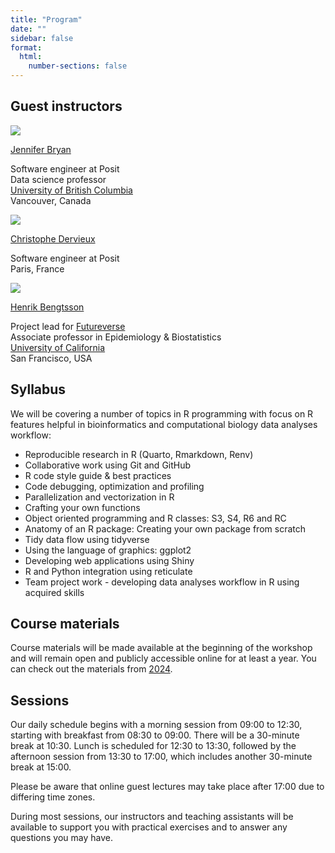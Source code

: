 ```yaml
---
title: "Program"
date: ""
sidebar: false
format:
  html:
    number-sections: false
---
```


## Guest instructors

::: {.guest-parent}
::: {.guest-child}

![](assets/images/profile/jenny-bryan.webp){.nolightbox}

[Jennifer Bryan](https://jennybryan.org/)

Software engineer at Posit  
Data science professor  
[University of British Columbia](https://www.stat.ubc.ca/jenny-bryan)  
Vancouver, Canada

:::
::: {.guest-child}

![](assets/images/profile/christophe-dervieux.webp){.nolightbox}

[Christophe Dervieux](https://github.com/cderv)

Software engineer at Posit  
Paris, France  

:::
::: {.guest-child}

![](assets/images/profile/henrik-bengtsson.webp){.nolightbox}

[Henrik Bengtsson](https://www.linkedin.com/in/henrikbengtsson/)

Project lead for [Futureverse](https://www.futureverse.org/)  
Associate professor in Epidemiology & Biostatistics  
[University of California](https://profiles.ucsf.edu/henrik.bengtsson)  
San Francisco, USA

:::
:::

## Syllabus

We will be covering a number of topics in R programming with focus on R features helpful in bioinformatics and computational biology data analyses workflow:

- Reproducible research in R (Quarto, Rmarkdown, Renv)
- Collaborative work using Git and GitHub
- R code style guide & best practices
- Code debugging, optimization and profiling
- Parallelization and vectorization in R
- Crafting your own functions
- Object oriented programming and R classes: S3, S4, R6 and RC
- Anatomy of an R package: Creating your own package from scratch
- Tidy data flow using tidyverse
- Using the language of graphics: ggplot2
- Developing web applications using Shiny
- R and Python integration using reticulate
- Team project work - developing data analyses workflow in R using acquired skills

## Course materials

Course materials will be made available at the beginning of the workshop and will remain open and publicly accessible online for at least a year. You can check out the materials from [2024](https://nbisweden.github.io/raukr-2024/contents.html).

## Sessions

Our daily schedule begins with a morning session from 09:00 to 12:30, starting with breakfast from 08:30 to 09:00. There will be a 30-minute break at 10:30. Lunch is scheduled for 12:30 to 13:30, followed by the afternoon session from 13:30 to 17:00, which includes another 30-minute break at 15:00.

Please be aware that online guest lectures may take place after 17:00 due to differing time zones.

During most sessions, our instructors and teaching assistants will be available to support you with practical exercises and to answer any questions you may have.
